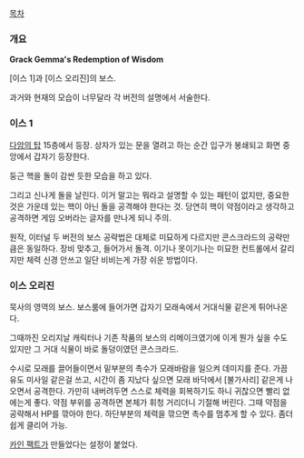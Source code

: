 [[목차]]

=== 개요 ===
'''Grack Gemma's Redemption of Wisdom'''

[이스 1]과 [이스 오리진]의 보스.

과거와 현재의 모습이 너무달라 각 버전의 설명에서 서술한다.

=== 이스 1 ===
[[다암의 탑]] 15층에서 등장. 상자가 있는 문을 열려고 하는 순간 입구가 봉쇄되고 화면 중앙에서 갑자기 등장한다.

둥근 핵을 돌이 감싼 듯한 모습을 하고 있다.

그리고 신나게 돌을 날린다. 이거 말고는 뭐라고 설명할 수 있는 패턴이 없지만, 중요한 것은 가운데 있는 핵이 아닌 돌을 공격해야 한다는 것. 당연히 핵이 약점이라고 생각하고 공격하면 게임 오버라는 글자를 만나게 되니 주의.

원작, 이터널 두 버전의 보스 공략법은 대체로 미묘하게 다르지만 콘스크라드의 공략만큼은 동일하다. 장비 맞추고, 들어가서 돌격. 이기나 못이기나는 미묘한 컨트롤에서 갈리지만 체력 신경 안쓰고 일단 비비는게 가장 쉬운 방법이다.

=== 이스 오리진 ===
묵사의 영역의 보스. 보스룸에 들어가면 갑자기 모래속에서 거대식물 같은게 튀어나온다.

그때까진 오리지날 캐릭터나 기존 작품의 보스의 리메이크였기에 이게 뭔가 싶을 수도 있지만 그 거대 식물이 바로 돌덩이였던 콘스크라드.

수시로 모래를 끌어들이면서 밑부분의 촉수가 모래바람을 일으켜 데미지를 준다. 가끔 유도 미사일 같은걸 쓰고, 시간이 좀 지났다 싶으면 모래 바닥에서 [불가사리] 같은게 나오면서 공격한다. 가만히 내버려두면 스스로 체력을 회복하기도 하니 귀찮으면 빨리 없에는게 좋다. 약점 부위를 공격하면 본체가 휘청 거리더니 기절해 버린다. 그때 약점을 공략해서 HP를 깎아야 한다. 하단부분의 체력을 깎으면 촉수를 멈추게 할 수 있다. 좀더 쉽게 클리어 가능.

[[카인 팩트]]가 만들었다는 설정이 붙었다.
